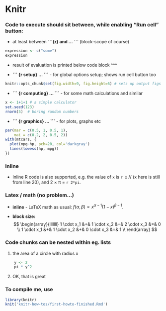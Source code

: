 # Knitr
### Code to execute should sit between, while enabling “Run cell” button:

* at least between **\verb`````{r} and ...  \verb`````** (block-scope of course)
```r
expression <- c("some")
expression
```

* result of evaluation is printed below code block ^^^

* **\verb````` {r setup} ... \verb`````** - for global options setup; shows run cell button too
```r
knitr::opts_chunk$set(fig.width=9, fig.height=6) # sets up output figs (8 x 6)
```

* **\verb````` {r computing} ... \verb`````** - for some math calculations and similar
```r
x <- 1+1+1 # a simple calculator
set.seed(123)
rnorm(5)  # boring random numbers
```

* **\verb````` {r graphics} ... \verb`````**  - for plots, graphs etc
```r
par(mar = c(0.5, 1, 0.5, 1),
    mai = c(0.2, 2, 0.5, 2))
with(mtcars, {
  plot(mpg~hp, pch=20, col='darkgray')
  lines(lowess(hp, mpg))
})
```

### Inline

* Inline R code is also supported, e.g. the value of `x` is `r x` // (x here is still from line 20), and 2 &times; &pi;
= `r 2*pi`.

### Latex / math (no problem...)

* **inline** - LaTeX math as usual: $f(\alpha, \beta) \propto x^{\alpha-1}(1-x)^{\beta-1}$.

* **block size:**
$$
\begin{array}{lllllll}
1 \cdot x_1 &+& 1 \cdot x_2 &+& 2 \cdot x_3  &=&  0 \\ 
1 \cdot x_1 &+& 1 \cdot x_2 &+& 0 \cdot x_3  &=&  1 \\ 
\end{array}
$$

### Code chunks can be nested within eg. lists
1. the area of a circle with radius x    
```r
    y <- 2
    pi * y^2
```
2. OK, that is great

### To compile me, use
```r
library(knitr)
knit('knitr-how-tos/first-howto-finished.Rmd')
```
